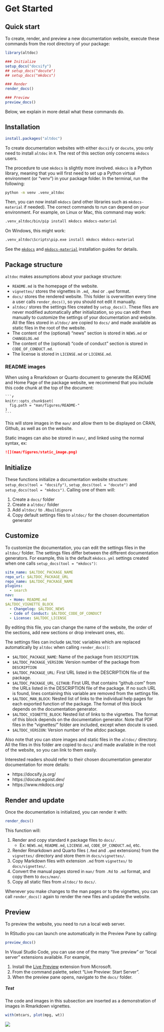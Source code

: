 # Get Started

## Quick start

To create, render, and preview a new documentation website, execute these
commands from the root directory of your package:

```r
library(altdoc)

### Initialize
setup_docs("docsify")
## setup_docs("docute")
## setup_docs("mkdocs")

### Render
render_docs()

### Preview
preview_docs()
```

Below, we explain in more detail what these commands do.


## Installation

```r
install.packages("altdoc")
```

To create documentation websites with either `docsify` or `docute`, you only need
to install `altdoc` in `R`. The rest of this section only concerns `mkdocs` users.

The procedure to use `mkdocs` is slightly more involved. `mkdocs` is a Python
library, meaning that you will first need to set up a Python virtual environment
(or "venv") in your package folder. In the terminal, run the following:

```bash
python -m venv .venv_altdoc
```

Then, you can now install `mkdocs` (and other libraries such as `mkdocs-material` if needed). The correct commands to run can depend on your environment. For example, on Linux or Mac, this command may work:

```bash
.venv_altdoc/bin/pip install mkdocs mkdocs-material
```

On Windows, this might work:

```bash
.venv_altdoc\Scripts\pip.exe install mkdocs mkdocs-material
```

See the [`mkdocs`](https://www.mkdocs.org/user-guide/installation/) and
[`mkdocs-material`](https://squidfunk.github.io/mkdocs-material/getting-started/#with-pip)
installation guides for details.

## Package structure

`altdoc` makes assumptions about your package structure:

* `README.md` is the homepage of the website.
* `vignettes/` stores the vignettes in `.md`, `.Rmd` or `.qmd` format.
* `docs/` stores the rendered website. This folder is overwritten every time a user calls `render_docs()`, so you should not edit it manually.
* `altdoc/` stores the settings files created by `setup_docs()`. These files are never modified automatically after initialization, so you can edit them manually to customize the settings of your documentation and website. All the files stored in `altdoc/` are copied to `docs/` and made available as static files in the root of the website.  
* The content of the (optional) "news" section is stored in `NEWS.md` or `CHANGELOG.md`
* The content of the (optional) "code of conduct" section is stored in `CODE_OF_CONDUCT.md`.
* The license is stored in `LICENSE.md` or `LICENSE.md`.

### README images

When using a Rmarkdown or Quarto document to generate the README and Home Page of the package website, we recommend that you include this code chunk at the top of the document:

````verbatim
```r
knitr::opts_chunk$set(
  fig.path = "man/figures/README-"
)
```
````

This will store images in the `man/` and allow them to be displayed on CRAN, Github, as well as on the website.

Static images can also be stored in `man/`, and linked using the normal syntax, ex:


```markdown
![](man/figures/static_image.png)
```


## Initialize

These functions initialize a documentation website structure: `setup_docs(tool = "docsify")`, `setup_docs(tool = "docute")` and `setup_docs(tool = "mkdocs")`. Calling one of them will:

1. Create a `docs/` folder
2. Create a `altdoc/` folder
3. Add `altdoc/` to `.Rbuildignore`
4. Copy default settings files to `altdoc/` for the chosen documentation generator


## Customize

To customize the documentation, you can edit the settings files in the `altdoc/` folder. The settings files differ between the different documentation generators. For example, this is the default `mkdocs.yml` settings created when one calls `setup_docs(tool = "mkdocs")`:

```yaml
site_name: $ALTDOC_PACKAGE_NAME
repo_url: $ALTDOC_PACKAGE_URL
repo_name: $ALTDOC_PACKAGE_NAME
plugins:
  - search
nav:
  - Home: README.md
$ALTDOC_VIGNETTE_BLOCK
  - Changelog: $ALTDOC_NEWS
  - Code of Conduct: $ALTDOC_CODE_OF_CONDUCT
  - License: $ALTDOC_LICENSE
```

By editing this file, you can change the name of the website, the order of the sections, add new sections or drop irrelevant ones, etc. 

The settings files can include `$ALTDOC` variables which are replaced automatically by `altdoc` when calling `render_docs()`:

* `$ALTDOC_PACKAGE_NAME`: Name of the package from `DESCRIPTION`.
* `$ALTDOC_PACKAGE_VERSION`: Version number of the package from `DESCRIPTION`
* `$ALTDOC_PACKAGE_URL`: First URL listed in the DESCRIPTION file of the package.
* `$ALTDOC_PACKAGE_URL_GITHUB`: First URL that contains "github.com" from the URLs listed in the DESCRIPTION file of the package. If no such URL is found, lines containing this variable are removed from the settings file.
* `$ALTDOC_MAN_BLOCK`: Nested list of links to the individual help pages for each exported function of the package. The format of this block depends on the documentation generator.
* `$ALTDOC_VIGNETTE_BLOCK`: Nested list of links to the vignettes. The format of this block depends on the documentation generator. Note that PDF files in the "vignettes/" folder are included, except when docute is used.
* `$ALTDOC_VERSION`: Version number of the altdoc package.

Also note that you can store images and static files in the `altdoc/` directory. All the files in this folder are copied to `docs/` and made available in the root of the website, so you can link to them easily.

Interested readers should refer to their chosen documentation generator documentation for more details:

* https://docsify.js.org/
* https://docute.egoist.dev/
* https://www.mkdocs.org/


## Render and update

Once the documentation is initialized, you can render it with:

```r
render_docs()
```

This function will:

1. Render and copy standard `R` package files to `docs/`.
   - Ex: `NEWS.md`, `README.md`, `LICENSE.md`, `CODE_OF_CONDUCT.md`, etc.
2. Render Rmarkdown and Quarto files (`.Rmd` and `.qmd` extensions) from the `vignettes/` directory and store them in `docs/vignettes/`.
3. Copy Markdown files with extension `.md` from `vignettes/` to `docs/vignettes/`.
4. Convert the manual pages stored in `man/` from `.Rd` to `.md` format, and copy them to `docs/man/`.  
5. Copy all static files from `altdoc/` to `docs/`.

Whenever you make changes to the man pages or to the vignettes, you can call `render_docs()` again to render the new files and update the website.


## Preview

To preview the website, you need to run a local web server.

In RStudio you can launch one automatically in the Preview Pane by calling:

```r
preview_docs()
```

In Visual Studio Code, you can use one of the many "live preview" or "local server" extensions available. For example,

1. Install the [Live Preview](https://marketplace.visualstudio.com/items?itemName=ms-vscode.live-server) extension from Microsoft.
2. From the command palette, select "Live Preview: Start Server".
3. When the preview pane opens, navigate to the `docs/` folder.



##### Test

The code and images in this subsection are inserted as a demonstration of images in Rmarkdown vignettes.

```r
with(mtcars, plot(mpg, wt))
```

![](images/altdoc_logo_web.png)
